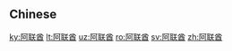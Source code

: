 {{also|阿聯酋}}
==Chinese==
{{zh-see|阿聯酋}}

[[ky:阿联酋]]
[[lt:阿联酋]]
[[uz:阿联酋]]
[[ro:阿联酋]]
[[sv:阿联酋]]
[[zh:阿联酋]]